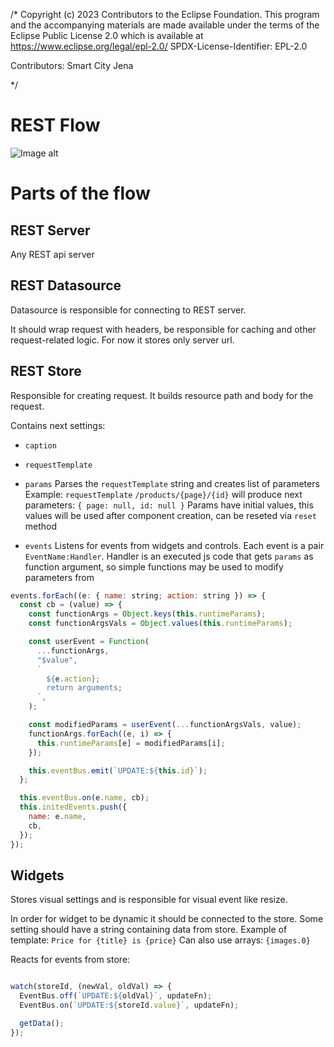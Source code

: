 /*
Copyright (c) 2023 Contributors to the  Eclipse Foundation.
This program and the accompanying materials are made
available under the terms of the Eclipse Public License 2.0
which is available at https://www.eclipse.org/legal/epl-2.0/
SPDX-License-Identifier: EPL-2.0

Contributors: Smart City Jena

*/

<Meta title="Wireframe for REST Data" />

# REST Flow

<img src={imageUrl} alt="Image alt" />


# Parts of the flow

## REST Server
Any REST api server

## REST Datasource
Datasource is responsible for connecting to REST server.

It should wrap request with headers, be responsible for caching and other request-related logic.
For now it stores only server url.

## REST Store

Responsible for creating request. It builds resource path and body for the request.

Contains next settings:
- `caption`
- `requestTemplate`
- `params`
Parses the `requestTemplate` string and creates list of parameters
Example: `requestTemplate` `/products/{page}/{id}` will produce next parameters: `{ page: null, id: null }`
Params have initial values, this values will be used after component creation, can be reseted via `reset` method

- `events`
Listens for events from widgets and controls.
Each event is a pair `EventName:Handler`. Handler is an executed js code that gets `params` as function argument, so simple functions may be used to modify parameters from

```js
events.forEach((e: { name: string; action: string }) => {
  const cb = (value) => {
    const functionArgs = Object.keys(this.runtimeParams);
    const functionArgsVals = Object.values(this.runtimeParams);

    const userEvent = Function(
      ...functionArgs,
      "$value",
      `
        ${e.action};
        return arguments;
      `,
    );

    const modifiedParams = userEvent(...functionArgsVals, value);
    functionArgs.forEach((e, i) => {
      this.runtimeParams[e] = modifiedParams[i];
    });

    this.eventBus.emit(`UPDATE:${this.id}`);
  };

  this.eventBus.on(e.name, cb);
  this.initedEvents.push({
    name: e.name,
    cb,
  });
});
```

## Widgets

Stores visual settings and is responsible for visual event like resize.

In order for widget to be dynamic it should be connected to the store. Some setting should have a string containing data from store.
Example of template: `Price for {title} is {price}`
Can also use arrays: `{images.0}`

Reacts for events from store:
```js

watch(storeId, (newVal, oldVal) => {
  EventBus.off(`UPDATE:${oldVal}`, updateFn);
  EventBus.on(`UPDATE:${storeId.value}`, updateFn);

  getData();
});
```
